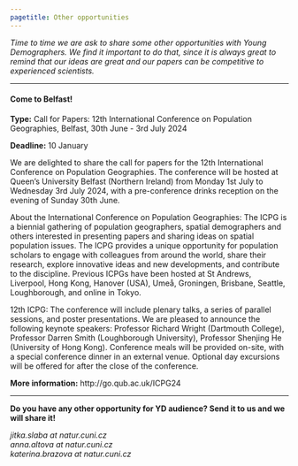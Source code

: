 ---
pagetitle: Other opportunities
---

<link rel="stylesheet" href="styles.css" type="text/css">

*Time to time we are ask to share some other opportunities with Young Demographers. We find it important to do that, since it is always great to remind that our ideas are great and our papers can be competitive to experienced scientists.*  


***

#### Come to Belfast!  
**Type:** Call for Papers: 12th International Conference on Population Geographies, Belfast, 30th June - 3rd July 2024

**Deadline:** 10 January 

We are delighted to share the call for papers for the 12th International Conference on Population Geographies. The conference will be hosted at Queen's University Belfast (Northern Ireland) from Monday 1st July to Wednesday 3rd July 2024, with a pre-conference drinks reception on the evening of Sunday 30th June.

About the International Conference on Population Geographies: The ICPG is a biennial gathering of population geographers, spatial demographers and others interested in presenting papers and sharing ideas on spatial population issues. The ICPG provides a unique opportunity for population scholars to engage with colleagues from around the world, share their research, explore innovative ideas and new developments, and contribute to the discipline. Previous ICPGs have been hosted at St Andrews, Liverpool, Hong Kong, Hanover (USA), Umeå, Groningen, Brisbane, Seattle, Loughborough, and online in Tokyo.

12th ICPG: The conference will include plenary talks, a series of parallel sessions, and poster presentations.  We are pleased to announce the following keynote speakers: Professor Richard Wright (Dartmouth College), Professor Darren Smith (Loughborough University), Professor Shenjing He (University of Hong Kong). Conference meals will be provided on-site, with a special conference dinner in an external venue. Optional day excursions will be offered for after the close of the conference.

**More information:** http://go.qub.ac.uk/ICPG24 



***

**Do you have any other opportunity for YD audience? Send it to us and we will share it!**  

*jitka.slaba at natur.cuni.cz*  
*anna.altova at natur.cuni.cz*   
*katerina.brazova at natur.cuni.cz*   